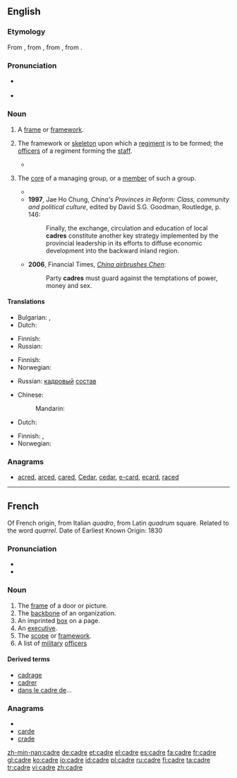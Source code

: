 {{was wotd|2009|July|9}}
==English==
{{wikipedia|Cadre}}

===Etymology===
From {{etyl|fr}} {{term|cadre|lang=fr}}, from {{etyl|it}} {{term|quadro||square|lang=it}}, from {{etyl|la}} {{term|quadrum|lang=la}}, from {{term|quatuor||four|lang=la}}.

===Pronunciation===
* {{a|UK}} {{IPA|/ˈkɑː.də/|/ˈkɑː.dɹə/}}
* {{a|US}} {{IPA|/ˈkæd.ɹi/|/ˈkɑ.dɹi/|/ˈkɑ.dɹeɪ/}}

===Noun===
{{en-noun}}

# A [[frame]] or [[framework]].
# {{context|military}} The framework or [[skeleton]] upon which a [[regiment]] is to be formed; the [[officer]]s of a regiment forming the [[staff]].
#* {{quote-book
|year=2002
|author=Barry M. Stentiford
|title=The American Home Guard: the State Militia in the Twentieth Century
|chapter=9
|isbn=1585441813
|page=202
|passage=From the original plan, thirty-four '''cadre''' battalions, with a total of 116 companies, had actually been formed, a total of about 700 officers and another 600 key enlisted men.}}
# {{mostly|in|_|communism}} The [[core]] of a managing group, or a [[member]] of such a group.
#* {{quote-book|1986|Robert Elsie|Dictionary of Albanian Literature|page=101|url=http://books.google.com/books?id=eXEhAAAAMAAJ
|passage=After the war, he was a party '''cadre''' and worked as a correspondent for the daily newspaper Zeri i Popullit (The People's Voice). }}
#* '''1997''', Jae Ho Chung, ''China's Provinces in Reform: Class, community and political culture'', edited by David S.G. Goodman, Routledge, p. 146:
#*: Finally, the exchange, circulation and education of local '''cadres''' constitute another key strategy implemented by the provincial leadership in its efforts to diffuse economic development into the backward inland region.
#* '''2006''', Financial Times, ''[http://www.ft.com/cms/s/e9eef20e-4dc4-11db-8704-0000779e2340,dwp_uuid=9c33700c-4c86-11da-89df-0000779e2340.html China airbrushes Chen]'':
#*: Party '''cadres''' must guard against the temptations of power, money and sex.

====Translations====
{{trans-top|frame or framework}}
* Bulgarian: {{t+|bg|структура|f}},  {{t|bg|рамка|f}}
* Dutch: {{t+|nl|kader|n}}
{{trans-mid}}
* Finnish: {{t-|fi|kehys}}
* Russian: {{t+|ru|каркас|m}}
{{trans-bottom}}

{{trans-top|skeleton upon which regiment is formed}}
* Finnish: {{t-|fi|esikunta}}
* Norwegian: {{t-|no|kader|m}}
{{trans-mid}}
* Russian: [[кадровый]] [[состав]] {{m}}
{{trans-bottom}}

{{trans-top|core of managing group}}
* Chinese:
*: Mandarin: {{t-|cmn|干部|tr=gànbù|sc=Hani}}
* Dutch: {{t+|nl|kader|n}}
{{trans-mid}}
* Finnish: {{t-|fi|ydinjoukko}},  {{t|fi|kaaderi}}
* Norwegian: {{t-|no|kader|m}}
{{trans-bottom}}

===Anagrams===
* [[acred#English|acred]], [[arced#English|arced]], [[cared#English|cared]], [[Cedar#English|Cedar]], [[cedar#English|cedar]], [[e-card#English|e-card]], [[ecard#English|ecard]], [[raced#English|raced]]

----

==French==

Of French origin, from Italian ''quadro'', from Latin ''quadrum'' square.  Related to the word ''quarrel''.
Date of Earliest Known Origin: 1830

===Pronunciation===
* {{audio|Fr-cadre.ogg|audio}}
* {{IPA|lang=fr|/kɑdʀ/}}

===Noun===
{{fr-noun|m}}

# The [[frame]] of a door or picture.
# The [[backbone]] of an organization.
# An imprinted [[box]] on a page.
# An [[executive]].
# The [[scope]] or [[framework]].
# A list of [[military]] [[officer]]s

====Derived terms====
* [[cadrage#French|cadrage]]
* [[cadrer#French|cadrer]]
* [[dans le cadre de]]...

===Anagrams===
* {{alphagram|acder}}
* [[carde#French|carde]]
* [[crade#French|crade]]

[[zh-min-nan:cadre]]
[[de:cadre]]
[[et:cadre]]
[[el:cadre]]
[[es:cadre]]
[[fa:cadre]]
[[fr:cadre]]
[[gl:cadre]]
[[ko:cadre]]
[[io:cadre]]
[[id:cadre]]
[[pl:cadre]]
[[ru:cadre]]
[[fi:cadre]]
[[ta:cadre]]
[[tr:cadre]]
[[vi:cadre]]
[[zh:cadre]]